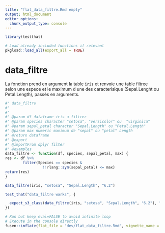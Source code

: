 ```yaml
---
title: "flat_data_filtre.Rmd empty"
output: html_document
editor_options: 
  chunk_output_type: console
---
```


```r
library(testthat)
```

```r
# Load already included functions if relevant
pkgload::load_all(export_all = TRUE)
```

# data_filtre

La fonction prend en argument la table `iris` et renvoie une table filtree selon une espece et le maximum d une des caracterisique (Sepal.Lenght ou Petal.Length), passés en arguments.

```r
#' data_filtre 
#' 
#' 
#' @param df dataframe iris a filtrer
#' @param species character "setosa", "versicolor" ou  "virginica"
#' @param sepal_petal character "Sepal.Length" ou "Petal.Length"
#' @param max numeric maximum de "sepal" ou "petal" Length
#' @return dataframe
#' @export
#' @importFrom dplyr filter
#' @examples
data_filtre <- function(df, species, sepal_petal, max) {
res <- df %>%
        filter(Species == species &
                 !!rlang::sym(sepal_petal) <= max)
return(res)
}
```

```r
data_filtre(iris, "setosa", "Sepal.Length", "6.2")
```

```r
test_that("data_filtre works", {

  expect_s3_class(data_filtre(iris, "setosa", "Sepal.Length", "6.2"), "data.frame")
})
```


```r
# Run but keep eval=FALSE to avoid infinite loop
# Execute in the console directly
fusen::inflate(flat_file = "dev/flat_data_filtre.Rmd", vignette_name = "fonction demo")
```

